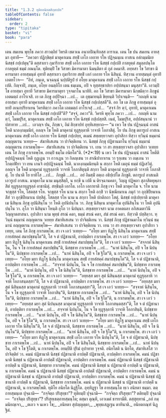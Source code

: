 ```yaml
---
title: "1.3.2 ทุติยอนิยตสิกฺขาปท"
tableOfContents: false
sidebar:
  order: 2
type: "tipitaka"
basket: "vi"
book: "para"
---
```



<DynamicBreadcrumb />

<Division number="452" book="para">

<Paragraph number="1829" book="para">
เตน สมเยน พุทฺโธ ภควา สาวตฺถิยํ วิหรติ เชตวเน อนาถปิณฺฑิกสฺส อาราเม. เตน โข ปน สมเยน อายสฺมา อุทายี—  “ภควตา ปฏิกฺขิตฺตํ มาตุคาเมน สทฺธิํ เอโก เอกาย รโห ปฏิจฺฉนฺเน อาสเน อลํกมฺมนิเย นิสชฺชํ กปฺเปตุนฺ”ติ ตสฺสาเยว กุมาริกาย สทฺธิํ เอโก เอกาย รโห นิสชฺชํ กปฺเปสิ กาลยุตฺตํ สมุลฺลปนฺโต กาลยุตฺตํ ธมฺมํ ภณนฺโต. ทุติยมฺปิ โข วิสาขา มิคารมาตา นิมนฺติตา ตํ กุลํ อคมาสิ. อทฺทสา โข วิสาขา มิคารมาตา อายสฺมนฺตํ อุทายิํ ตสฺสาเยว กุมาริกาย สทฺธิํ เอกํ เอกาย รโห นิสินฺนํ. ทิสฺวาน อายสฺมนฺตํ อุทายิํ เอตทโวจ—  “อิทํ, ภนฺเต, นจฺฉนฺนํ นปฺปติรูปํ ยํ อโยฺย มาตุคาเมน สทฺธิํ เอโก เอกาย รโห นิสชฺชํ กปฺเปติ. กิญฺจาปิ, ภนฺเต, อโยฺย อนตฺถิโก เตน ธมฺเมน, อปิ จ ทุสฺสทฺธาปยา อปฺปสนฺนา มนุสฺสา”ติ. เอวมฺปิ โข อายสฺมา อุทายี วิสาขาย มิคารมาตุยา วุจฺจมาโน นาทิยิ. อถ โข วิสาขา มิคารมาตา นิกฺขมิตฺวา ภิกฺขูนํ เอตมตฺถํ อาโรเจสิ. เย เต ภิกฺขู อปฺปิจฺฉา …เป…  เต อุชฺฌายนฺติ ขิยฺยนฺติ วิปาเจนฺติ—  “กถญฺหิ นาม อายสฺมา อุทายี มาตุคาเมน สทฺธิํ เอโก เอกาย รโห นิสชฺชํ กปฺเปสฺสตี”ติ.
</Paragraph>

<Paragraph number="1830" book="para">
อถ โข เต ภิกฺขู อายสฺมนฺตํ อุทายิํ อเนกปริยาเยน วิครหิตฺวา ภควโต เอตมตฺถํ อาโรเจสุํ …เป…  “สจฺจํ กิร ตฺวํ, อุทายิ, มาตุคาเมน สทฺธิํ เอโก เอกาย รโห นิสชฺชํ กปฺเปสี”ติ? “สจฺจํ, ภควา”ติ. วิครหิ พุทฺโธ ภควา …เป…  กถญฺหิ นาม ตฺวํ, โมฆปุริส, มาตุคาเมน สทฺธิํ เอโก เอกาย รโห นิสชฺชํ กปฺเปสฺสสิ. เนตํ, โมฆปุริส, อปฺปสนฺนานํ วา ปสาทาย …เป…  เอวญฺจ ปน, ภิกฺขเว, อิมํ สิกฺขาปทํ อุทฺทิเสยฺยาถ—
</Paragraph>

</Division>
<Division number="453" book="para">

<Paragraph number="1831" book="para">
<Emphasis>“น เหว โข ปน ปฏิจฺฉนฺนํ อาสนํ โหติ นาลงฺกมฺมนิยํ, อลญฺจ โข โหติ มาตุคามํ ทุฏฺฐุลฺลาหิ วาจาหิ โอภาสิตุํ. โย ปน ภิกฺขุ ตถารูเป อาสเน มาตุคาเมน สทฺธิํ เอโก เอกาย รโห นิสชฺชํ กปฺเปยฺย, ตเมนํ สทฺเธยฺยวจสา อุปาสิกา ทิสฺวา ทฺวินฺนํ ธมฺมานํ อญฺญตเรน วเทยฺย—  สํฆาทิเสเสน วา ปาจิตฺติเยน วา. นิสชฺชํ ภิกฺขุ ปฏิชานมาโน ทฺวินฺนํ ธมฺมานํ อญฺญตเรน กาเรตพฺโพ—  สํฆาทิเสเสน วา ปาจิตฺติเยน วา. เยน วา สา สทฺเธยฺยวจสา อุปาสิกา วเทยฺย เตน โส ภิกฺขุ กาเรตพฺโพ. อยมฺปิ ธมฺโม อนิยโต”</Emphasis>ติ. (*2*:<Emphasis>19</Emphasis>)
</Paragraph>

</Division>
<Division number="454" book="para">

<Paragraph number="1832" book="para">
<Emphasis>น เหว โข ปน ปฏิจฺฉนฺนํ อาสนํ โหตี</Emphasis>ติ อปฺปฏิจฺฉนฺนํ โหติ กุฏฺเฏน วา กวาเฏน วา กิลญฺเชน วา สาณิปากาเรน วา รุกฺเขน วา ถมฺเภน วา โกตฺถฬิยา วา เยน เกนจิ อปฺปฏิจฺฉนฺนํ โหติ.
</Paragraph>

<Paragraph number="1833" book="para">
<Emphasis>นาลงฺกมฺมนิยนฺ</Emphasis>ติ น สกฺกา โหติ เมถุนํ ธมฺมํ ปฏิเสวิตุํ.
</Paragraph>

<Paragraph number="1834" book="para">
<Emphasis>อลญฺจ โข โหติ มาตุคามํ ทุฏฺฐุลฺลาหิ วาจาหิ โอภาสิตุนฺ</Emphasis>ติ สกฺกา โหติ มาตุคามํ ทุฏฺฐุลฺลาหิ วาจาหิ โอภาสิตุํ.
</Paragraph>

<Paragraph number="1835" book="para">
<Emphasis>โย ปนา</Emphasis>ติ โย ยาทิโส …เป…  <Emphasis>ภิกฺขู</Emphasis>ติ …เป…  อยํ อิมสฺมิํ อตฺเถ อธิปฺเปโต ภิกฺขูติ.
</Paragraph>

<Paragraph number="1836" book="para">
<Emphasis>ตถารูเป อาสเน</Emphasis>ติ เอวรูเป อาสเน.
</Paragraph>

<Paragraph number="1837" book="para">
<Emphasis>มาตุคาโม</Emphasis> นาม มนุสฺสิตฺถี, น ยกฺขี น เปตี น ติรจฺฉานคตา, วิญฺญู ปฏิพลา สุภาสิตทุพฺภาสิตํ ทุฏฺฐุลฺลาทุฏฺฐุลฺลํ อาชานิตุํ.
</Paragraph>

<Paragraph number="1838" book="para">
<Emphasis>สทฺธินฺ</Emphasis>ติ เอกโต.
</Paragraph>

<Paragraph number="1839" book="para">
<Emphasis>เอโก เอกายา</Emphasis>ติ ภิกฺขุ เจว โหติ มาตุคาโม จ.
</Paragraph>

<Paragraph number="1840" book="para">
<Emphasis>รโห</Emphasis> นาม จกฺขุสฺส รโห, โสตสฺส รโห. <Emphasis>จกฺขุสฺส รโห</Emphasis> นาม น สกฺกา โหติ อกฺขิํ วา นิขณียมาเน ภมุกํ วา อุกฺขิปียมาเน สีสํ วา อุกฺขิปียมาเน ปสฺสิตุํ. <Emphasis>โสตสฺส รโห</Emphasis> นาม น สกฺกา โหติ ปกติกถา โสตุํ.
</Paragraph>

<Paragraph number="1841" book="para">
<Emphasis>นิสชฺชํ กปฺเปยฺยา</Emphasis>ติ มาตุคาเม นิสินฺเน ภิกฺขุ อุปนิสินฺโน วา โหติ อุปนิปนฺโน วา. ภิกฺขุ นิสินฺเน มาตุคาโม อุปนิสินฺโน วา โหติ อุปนิปนฺโน วา. อุโภ วา นิสินฺนา โหนฺติ อุโภ วา นิปนฺนา.
</Paragraph>

<Paragraph number="1842" book="para">
<Emphasis>สทฺเธยฺยวจสา</Emphasis> นาม อาคตผลา อภิสเมตาวินี วิญฺญาตสาสนา.
</Paragraph>

<Paragraph number="1843" book="para">
<Emphasis>อุปาสิกา</Emphasis> นาม พุทฺธํ สรณํ คตา, ธมฺมํ สรณํ คตา, สํฆํ สรณํ คตา.
</Paragraph>

<Paragraph number="1844" book="para">
<Emphasis>ทิสฺวา</Emphasis>ติ ปสฺสิตฺวา.
</Paragraph>

<Paragraph number="1845" book="para">
<Emphasis>ทฺวินฺนํ ธมฺมานํ อญฺญตเรน วเทยฺย สํฆาทิเสเสน วา ปาจิตฺติเยน วา</Emphasis>. นิสชฺชํ ภิกฺขุ ปฏิชานมาโน ทฺวินฺนํ ธมฺมานํ อญฺญตเรน กาเรตพฺโพ—  สํฆาทิเสเสน วา ปาจิตฺติเยน วา. เยน วา สา สทฺเธยฺยวจสา อุปาสิกา วเทยฺย, เตน โส ภิกฺขุ กาเรตพฺโพ.
</Paragraph>

</Division>
<Division number="455" book="para">

<Paragraph number="1846" book="para">
สา เจ เอวํ วเทยฺย—  “อโยฺย มยา ทิฏฺโฐ นิสินฺโน มาตุคาเมน สทฺธิํ กายสํสคฺคํ สมาปชฺชนฺโต”ติ, โส จ ตํ ปฏิชานาติ, อาปตฺติยา กาเรตพฺโพ. สา เจ เอวํ วเทยฺย—  “อโยฺย มยา ทิฏฺโฐ นิสินฺโน มาตุคาเมน สทฺธิํ กายสํสคฺคํ สมาปชฺชนฺโต”ติ, โส เจ เอวํ วเทยฺย—  “สจฺจาหํ นิสินฺโน, โน จ โข กายสํสคฺคํ สมาปชฺชินฺ”ติ, นิสชฺชาย กาเรตพฺโพ …เป…  “นาหํ นิสินฺโน, อปิ จ โข นิปนฺโน”ติ, นิปชฺชาย กาเรตพฺโพ …เป…  “นาหํ นิสินฺโน, อปิ จ โข ฐิโต”ติ, น กาเรตพฺโพ.
</Paragraph>

<Paragraph number="1847" book="para">
สา เจ เอวํ วเทยฺย—  “อโยฺย มยา ทิฏฺโฐ นิปนฺโน มาตุคาเมน สทฺธิํ กายสํสคฺคํ สมาปชฺชนฺโต”ติ, โส จ ตํ ปฏิชานาติ, อาปตฺติยา กาเรตพฺโพ …เป…  “สจฺจาหํ นิปนฺโน, โน จ โข กายสํสคฺคํ สมาปชฺชินฺ”ติ, นิปชฺชาย กาเรตพฺโพ …เป…  “นาหํ นิปนฺโน, อปิ จ โข นิสินฺโน”ติ, นิสชฺชาย กาเรตพฺโพ …เป…  “นาหํ นิปนฺโน, อปิ จ โข ฐิโต”ติ, น กาเรตพฺโพ.
</Paragraph>

<Paragraph number="1848" book="para">
สา เจ เอวํ วเทยฺย—  “อยฺยสฺส มยา สุตํ นิสินฺนสฺส มาตุคามํ ทุฏฺฐุลฺลาหิ วาจาหิ โอภาสนฺตสฺสา”ติ, โส จ ตํ ปฏิชานาติ, อาปตฺติยา กาเรตพฺโพ. สา เจ เอวํ วเทยฺย—  “อยฺยสฺส มยา สุตํ นิสินฺนสฺส มาตุคามํ ทุฏฺฐุลฺลาหิ วาจาหิ โอภาสนฺตสฺสา”ติ, โส เจ เอวํ วเทยฺย—  “สจฺจาหํ นิสินฺโน, โน จ โข ทุฏฺฐุลฺลาหิ วาจาหิ โอภาสินฺ”ติ, นิสชฺชาย กาเรตพฺโพ …เป…  “นาหํ นิสินฺโน, อปิ จ โข นิปนฺโน”ติ, นิปชฺชาย กาเรตพฺโพ …เป…  “นาหํ นิสินฺโน, อปิ จ โข ฐิโต”ติ, น กาเรตพฺโพ.
</Paragraph>

<Paragraph number="1849" book="para">
สา เจ เอวํ วเทยฺย—  “อยฺยสฺส มยา สุตํ นิปนฺนสฺส มาตุคามํ ทุฏฺฐุลฺลาหิ วาจาหิ โอภาสนฺตสฺสา”ติ, โส จ ตํ ปฏิชานาติ, อาปตฺติยา กาเรตพฺโพ …เป…  สจฺจาหํ นิปนฺโน, โน จ โข ทุฏฺฐุลฺลาหิ วาจาหิ โอภาสินฺติ, นิปชฺชาย กาเรตพฺโพ …เป…  “นาหํ นิปนฺโน, อปิ จ โข นิสินฺโน”ติ, นิสชฺชาย กาเรตพฺโพ …เป…  “นาหํ นิปนฺโน, อปิ จ โข ฐิโต”ติ, น กาเรตพฺโพ.
</Paragraph>

</Division>
<Division number="456" book="para">

<Paragraph number="1850" book="para">
สา เจ เอวํ วเทยฺย—  “อโยฺย มยา ทิฏฺโฐ มาตุคาเมน สทฺธิํ เอโก เอกาย รโห นิสินฺโน”ติ, โส จ ตํ ปฏิชานาติ, นิสชฺชาย กาเรตพฺโพ …เป…  “นาหํ นิสินฺโน, อปิ จ โข นิปนฺโน”ติ, นิปชฺชาย กาเรตพฺโพ …เป…  “นาหํ นิสินฺโน, อปิ จ โข ฐิโต”ติ, น กาเรตพฺโพ.
</Paragraph>

<Paragraph number="1851" book="para">
สา เจ เอวํ วเทยฺย—  “อโยฺย มยา ทิฏฺโฐ มาตุคาเมน สทฺธิํ เอโก เอกาย รโห นิปนฺโน”ติ, โส จ ตํ ปฏิชานาติ, นิปชฺชาย กาเรตพฺโพ …เป…  นาหํ นิปนฺโน, อปิ จ โข นิสินฺโนติ, นิสชฺชาย กาเรตพฺโพ …เป…  นาหํ นิปนฺโน, อปิ จ โข ฐิโตติ, น กาเรตพฺโพ.
</Paragraph>

<Paragraph number="1852" book="para">
<Emphasis>อยมฺปี</Emphasis>ติ ปุริมํ อุปาทาย วุจฺจติ.
</Paragraph>

<Paragraph number="1853" book="para">
<Emphasis>อนิยโต</Emphasis>ติ น นิยโต, สํฆาทิเสโส วา ปาจิตฺติยํ วา.
</Paragraph>

</Division>
<Division number="457" book="para">

<Paragraph number="1854" book="para">
คมนํ ปฏิชานาติ นิสชฺชํ ปฏิชานาติ อาปตฺติํ ปฏิชานาติ, อาปตฺติยา กาเรตพฺโพ. คมนํ ปฏิชานาติ นิสชฺชํ น ปฏิชานาติ อาปตฺติํ ปฏิชานาติ, อาปตฺติยา กาเรตพฺโพ. คมนํ ปฏิชานาติ นิสชฺชํ ปฏิชานาติ อาปตฺติํ น ปฏิชานาติ, นิสชฺชาย กาเรตพฺโพ. คมนํ ปฏิชานาติ นิสชฺชํ น ปฏิชานาติ อาปตฺติํ น ปฏิชานาติ, น กาเรตพฺโพ.
</Paragraph>

<Paragraph number="1855" book="para">
คมนํ น ปฏิชานาติ นิสชฺชํ ปฏิชานาติ อาปตฺติํ ปฏิชานาติ, อาปตฺติยา กาเรตพฺโพ. คมนํ น ปฏิชานาติ นิสชฺชํ น ปฏิชานาติ อาปตฺติํ ปฏิชานาติ, อาปตฺติยา กาเรตพฺโพ. คมนํ น ปฏิชานาติ นิสชฺชํ ปฏิชานาติ อาปตฺติํ น ปฏิชานาติ, นิสชฺชาย กาเรตพฺโพ. คมนํ น ปฏิชานาติ นิสชฺชํ น ปฏิชานาติ อาปตฺติํ น ปฏิชานาติ, น กาเรตพฺโพติ.

</Paragraph>
</Division>

<Paragraph number="1856" type="center" book="para">
ทุติโย อนิยโต นิฏฺฐิโต.


</Paragraph>

<Division number="458" book="para">

<Paragraph number="1857" book="para">
อุทฺทิฏฺฐา โข อายสฺมนฺโต ทฺเว อนิยตา ธมฺมา. ตตฺถายสฺมนฺเต ปุจฺฉามิ—  “กจฺจิตฺถ ปริสุทฺธา”? ทุติยมฺปิ ปุจฺฉามิ—  “กจฺจิตฺถ ปริสุทฺธา”? ตติยมฺปิ ปุจฺฉามิ—  “กจฺจิตฺถ ปริสุทฺธา”? ปริสุทฺเธตฺถายสฺมนฺโต; ตสฺมา ตุณฺหี, เอวเมตํ ธารยามีติ.

</Paragraph>
</Division>

<Paragraph number="1858" type="center" book="para">
ตสฺสุทฺทานํ


</Paragraph>

<Paragraph number="1859" type="verses" book="para">
_อลํ กมฺมนิยญฺเจว,_  
_ตเถว จ นเหว โข;_  
_อนิยตา สุปญฺญตฺตา,_  
_พุทฺธเสฏฺเฐน ตาทินาติ._  


</Paragraph>

<Paragraph number="1860" type="center" book="para">
อนิยตกณฺฑํ นิฏฺฐิตํ.
</Paragraph>